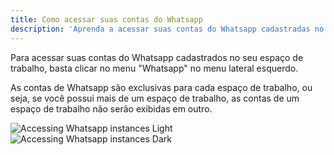 ```yaml
---
title: Como acessar suas contas do Whatsapp
description: 'Aprenda a acessar suas contas do Whatsapp cadastradas no seu espaço de trabalho.'
---
```


Para acessar suas contas do Whatsapp cadastrados no seu espaço de trabalho, basta clicar no menu "Whatsapp" no menu lateral esquerdo.

<Note>As contas de Whatsapp são exclusivas para cada espaço de trabalho, ou seja, se você possui mais de um espaço de trabalho, as contas de um espaço de trabalho não serão exibidas em outro.</Note>

<Frame caption="Acessando as contas do Whatsapp">
  <img
    className="block dark:hidden"
    src="/images/providers/whatsapp/whatsapp-instances-list-light.png"
    alt="Accessing Whatsapp instances Light"
  />
  <img
    className="hidden dark:block"
    src="/images/providers/whatsapp/whatsapp-instances-list-dark.png"
    alt="Accessing Whatsapp instances Dark"
  />
</Frame>